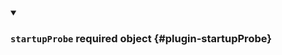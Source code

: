 
<details className="config-field" data-expandable="false" open>
<summary>

### `startupProbe` <span className="config-field-required" data-required="false">required</span> <span className="config-field-type">object</span> <span className="config-field-default"></span> <span className="config-field-enum"></span> {#plugin-startupProbe}



</summary>



</details>
